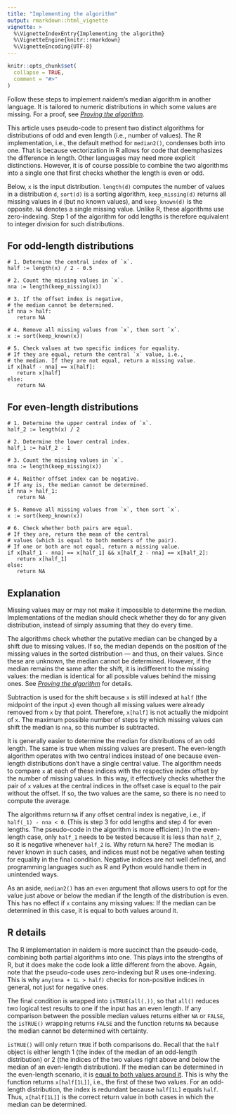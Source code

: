 ```yaml
---
title: "Implementing the algorithm"
output: rmarkdown::html_vignette
vignette: >
  %\VignetteIndexEntry{Implementing the algorithm}
  %\VignetteEngine{knitr::rmarkdown}
  %\VignetteEncoding{UTF-8}
---
```


```r
knitr::opts_chunk$set(
  collapse = TRUE,
  comment = "#>"
)
```

Follow these steps to implement naidem's median algorithm in another language. It is tailored to numeric distributions in which some values are missing. For a proof, see [*Proving the algorithm*](https://lhdjung.github.io/naidem/articles/proof.html).

This article uses pseudo-code to present two distinct algorithms for distributions of odd and even length (i.e., number of values). The R implementation, i.e., the default method for `median2()`, condenses both into one. That is because vectorization in R allows for code that deemphasizes the difference in length. Other languages may need more explicit distinctions. However, it is of course possible to combine the two algorithms into a single one that first checks whether the length is even or odd.

Below, `x` is the input distribution. `length(d)` computes the number of values in a distribution `d`, `sort(d)` is a sorting algorithm, `keep_missing(d)` returns all missing values in `d` (but no known values), and `keep_known(d)` is the opposite. `NA` denotes a single missing value. Unlike R, these algorithms use zero-indexing. Step 1 of the algorithm for odd lengths is therefore equivalent to integer division for such distributions.

## For odd-length distributions

``` {eval=FALSE}
# 1. Determine the central index of `x`.
half := length(x) / 2 - 0.5

# 2. Count the missing values in `x`.
nna := length(keep_missing(x))

# 3. If the offset index is negative,
# the median cannot be determined.
if nna > half:
   return NA

# 4. Remove all missing values from `x`, then sort `x`.
x := sort(keep_known(x))

# 5. Check values at two specific indices for equality.
# If they are equal, return the central `x` value, i.e.,
# the median. If they are not equal, return a missing value.
if x[half - nna] == x[half]:
   return x[half]
else:
   return NA
```

## For even-length distributions

``` {eval=FALSE}
# 1. Determine the upper central index of `x`.
half_2 := length(x) / 2

# 2. Determine the lower central index.
half_1 := half_2 - 1

# 3. Count the missing values in `x`.
nna := length(keep_missing(x))

# 4. Neither offset index can be negative.
# If any is, the median cannot be determined.
if nna > half_1:
   return NA

# 5. Remove all missing values from `x`, then sort `x`.
x := sort(keep_known(x))

# 6. Check whether both pairs are equal.
# If they are, return the mean of the central
# values (which is equal to both members of the pair).
# If one or both are not equal, return a missing value.
if x[half_1 - nna] == x[half_1] && x[half_2 - nna] == x[half_2]:
   return x[half_1]
else:
   return NA
```

## Explanation

Missing values may or may not make it impossible to determine the median. Implementations of the median should check whether they do for any given distribution, instead of simply assuming that they do every time.

The algorithms check whether the putative median can be changed by a shift due to missing values. If so, the median depends on the position of the missing values in the sorted distribution --- and thus, on their values. Since these are unknown, the median cannot be determined. However, if the median remains the same after the shift, it is indifferent to the missing values: the median is identical for all possible values behind the missing ones. See [*Proving the algorithm*](https://lhdjung.github.io/naidem/articles/proof.html) for details.

Subtraction is used for the shift because `x` is still indexed at `half` (the midpoint of the input `x`) even though all missing values were already removed from `x` by that point. Therefore, `x[half]` is not actually the midpoint of `x`. The maximum possible number of steps by which missing values can shift the median is `nna`, so this number is subtracted.

It is generally easier to determine the median for distributions of an odd length. The same is true when missing values are present. The even-length algorithm operates with two central indices instead of one because even-length distributions don't have a single central value. The algorithm needs to compare `x` at each of these indices with the respective index offset by the number of missing values. In this way, it effectively checks whether the pair of `x` values at the central indices in the offset case is equal to the pair without the offset. If so, the two values are the same, so there is no need to compute the average.

The algorithms return `NA` if any offset central index is negative, i.e., if `half(_1) - nna < 0`. (This is step 3 for odd lengths and step 4 for even lengths. The pseudo-code in the algorithm is more efficient.) In the even-length case, only `half_1` needs to be tested because it is less than `half_2`, so it is negative whenever `half_2` is. Why return `NA` here? The median is never known in such cases, and indices must not be negative when testing for equality in the final condition. Negative indices are not well defined, and programming languages such as R and Python would handle them in unintended ways.

As an aside, `median2()` has an `even` argument that allows users to opt for the value just above or below the median if the length of the distribution is even. This has no effect if `x` contains any missing values: If the median can be determined in this case, it is equal to both values around it.

## R details

The R implementation in naidem is more succinct than the pseudo-code, combining both partial algorithms into one. This plays into the strengths of R, but it does make the code look a little different from the above. Again, note that the pseudo-code uses zero-indexing but R uses one-indexing. This is why `any(nna + 1L > half)` checks for non-positive indices in general, not just for negative ones.

The final condition is wrapped into `isTRUE(all(.))`, so that `all()` reduces two logical test results to one if the input has an even length. If any comparison between the possible median values returns either `NA` or `FALSE`, the `isTRUE()` wrapping returns `FALSE` and the function returns `NA` because the median cannot be determined with certainty.

`isTRUE()` will only return `TRUE` if both comparisons do. Recall that the `half` object is either length 1 (the index of the median of an odd-length distribution) or 2 (the indices of the two values right above and below the median of an even-length distribution). If the median can be determined in the even-length scenario, it is [equal to both values around it](https://lhdjung.github.io/naidem/articles/proof.html#proof-of-step-6). This is why the function returns `x[half[1L]]`, i.e., the first of these two values. For an odd-length distribution, the index is redundant because `half[1L]` equals `half`. Thus, `x[half[1L]]` is the correct return value in both cases in which the median can be determined.
